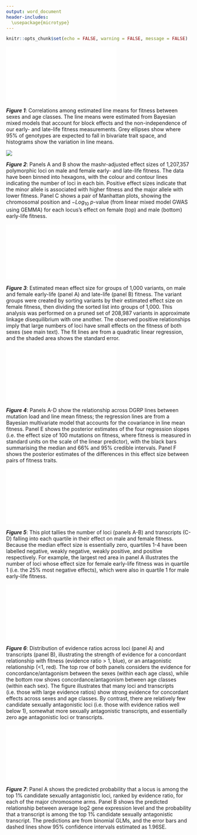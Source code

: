 ```yaml
---
output: word_document
header-includes: 
  \usepackage{microtype}
---
```


```r
knitr::opts_chunk$set(echo = FALSE, warning = FALSE, message = FALSE)
```


![](../figures/fig1.pdf)

***Figure 1***: Correlations among estimated line means for fitness between sexes and age classes. The line means were estimated from Bayesian mixed models that account for block effects and the non-independence of our early- and late-life fitness measurements. Grey ellipses show where 95% of genotypes are expected to fall in bivariate trait space, and histograms show the variation in line means.

\newpage

![](../figures/fig2_SNPs_manhattan_plot_edited.png)

***Figure 2***: Panels A and B show the mashr-adjusted effect sizes of 1,207,357 polymorphic loci on male and female early- and late-life fitness. The data have been binned into hexagons, with the colour and contour lines indicating the number of loci in each bin. Positive effect sizes indicate that the minor allele is associated with higher fitness and the major allele with lower fitness. Panel C shows a pair of Manhattan plots, showing the chromosomal position and $-Log_{10}$ $p$-value (from linear mixed model GWAS using GEMMA) for each locus's effect on female (top) and male (bottom) early-life fitness.

\newpage

![](../figures/fig3_boyle_plot.pdf)

***Figure 3***: Estimated mean effect size for groups of 1,000 variants, on male and female early-life (panel A) and late-life (panel B) fitness. The variant groups were created by sorting variants by their estimated effect size on female fitness, then dividing the sorted list into groups of 1,000. This analysis was performed on a pruned set of 208,987 variants in approximate linkage disequilibrium with one another. The observed positive relationships imply that large numbers of loci have small effects on the fitness of both sexes (see main text). The fit lines are from a quadratic linear regression, and the shaded area shows the standard error. 

\newpage

![](../figures/fig4_mutation_load.pdf)

***Figure 4***: Panels A-D show the relationship across DGRP lines between mutation load and line mean fitness; the regression lines are from a Bayesian multivariate model that accounts for the covariance in line mean fitness. Panel E shows the posterior estimates of the four regression slopes (i.e. the effect size of 100 mutations on fitness, where fitness is measured in standard units on the scale of the linear predictor), with the black bars summarising the median and 66% and 95% credible intervals. Panel F shows the posterior estimates of the differences in this effect size between pairs of fitness traits. 

\newpage

![](../figures/fig5_quartiles_plot.pdf)

***Figure 5***: This plot tallies the number of loci (panels A-B) and transcripts (C-D) falling into each quartile in their effect on male and female fitness. Because the median effect size is essentially zero, quartiles 1-4 have been labelled negative, weakly negative, weakly positive, and positive respectively. For example, the largest red area in panel A illustrates the number of loci whose effect size for female early-life fitness was in quartile 1 (i.e. the 25% most negative effects), which were also in quartile 1 for male early-life fitness. 

\newpage

![](../figures/fig6_antagonism_ratios.pdf)

***Figure 6***: Distribution of evidence ratios across loci (panel A) and transcripts (panel B), illustrating the strength of evidence for a  concordant relationship with fitness (evidence ratio > 1, blue), or an antagonistic relationship (<1, red). The top row of both panels considers the evidence for concordance/antagonism between the sexes (within each age class), while the bottom row shows concordance/antagonism between age classes (within each sex). The figure illustrates that many loci and transcripts (i.e. those with large evidence ratios) show strong evidence for concordant effects across sexes and age classes. By contrast, there are relatively few candidate sexually antagonistic loci (i.e. those with evidence ratios well below 1), somewhat more sexually antagonistic transcripts, and essentially zero age antagonistic loci or transcripts.

\newpage

![](../figures/fig7_models.pdf)

***Figure 7***: Panel A shows the predicted probability that a locus is among the top 1% candidate sexually antagonistic loci, ranked by evidence ratio, for each of the major chromosome arms. Panel B shows the predicted relationship between average log2 gene expression level and the probability that a transcript is among the top 1% candidate sexually antagonistic transcript. The predictions are from binomial GLMs, and the error bars and dashed lines show 95% confidence intervals estimated as 1.96SE.

